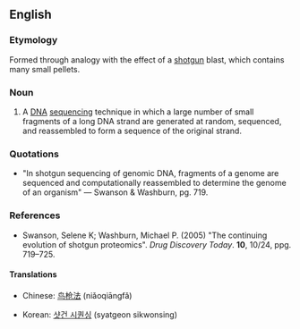 ==English==

===Etymology===

Formed through analogy with the effect of a [[shotgun]] blast, which contains many small pellets.

===Noun===
{{en-noun|-|sg=[[shotgun]] [[sequencing]]}}
{{wikipedia}}

# {{genetics}} A [[DNA]] [[sequencing]] technique in which a large number of small fragments of a long DNA strand are generated at random, sequenced, and reassembled to form a sequence of the original strand.

===Quotations===
* "In shotgun sequencing of genomic DNA, fragments of a genome are sequenced and computationally reassembled to determine the genome of an organism" &mdash; Swanson & Washburn, pg. 719.

===References===
* Swanson, Selene K; Washburn, Michael P. (2005)  "The continuing evolution of shotgun proteomics".  ''Drug Discovery Today''.  '''10''', 10/24, ppg. 719&ndash;725.

====Translations====
{{rfc-level|Translations at L4+ not in L3 POS section|lang=en}}
{{trans-top|DNA sequencing technique}}
* Chinese: [[鸟枪法]] (niǎoqiāngfǎ)
{{trans-mid}}
* Korean: [[샷건 시퀀싱]] (syatgeon sikwonsing)
{{trans-bottom}}